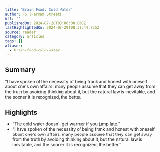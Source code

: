 ```yaml
---
title: 'Brain Food: Cold Water'
author: FS (Farnam Street)
url: ''
publishedOn: 2024-07-28T00:00:00.000Z
lastHighlightedOn: 2024-07-29T08:39:44.735Z
source: reader
category: articles
tags: []
aliases:
  - brain-food-cold-water
---
```

## Summary

“I have spoken of the necessity of being frank and honest with oneself about one's own affairs: many people assume that they can get away from the truth by avoiding thinking about it, but the natural law is inevitable, and the sooner it is recognized, the better.

## Highlights
- “The cold water doesn't get warmer if you jump late.”
- “I have spoken of the necessity of being frank and honest with oneself about one's own affairs: many people assume that they can get away from the truth by avoiding thinking about it, but the natural law is inevitable, and the sooner it is recognized, the better.”
